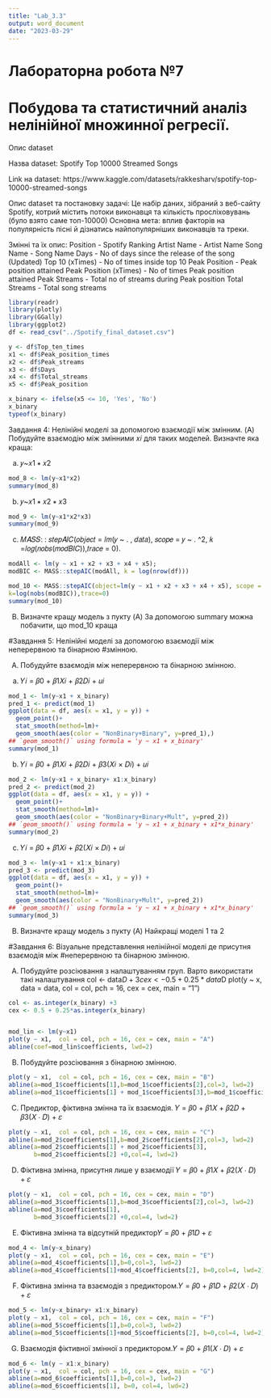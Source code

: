 ```yaml
---
title: "Lab_3.3"
output: word_document
date: "2023-03-29"
---
```


# Лабораторна робота №7

# Побудова та статистичний аналіз нелінійної множинної регресії. 

Опис dataset

Назва dataset:
Spotify Top 10000 Streamed Songs

Link на dataset: 
https://www.kaggle.com/datasets/rakkesharv/spotify-top-10000-streamed-songs

Опис dataset та постановку задачі:
Це набір даних, зібраний з веб-сайту Spotify, котрий містить потоки виконавця
та кількість просліховувань (було взято саме топ-10000)
Основна мета: вплив факторів на популярність пісні й дізнатись найпопулярніших
виконавців та треки.

Змінні та їх опис:
Position - Spotify Ranking
Artist Name - Artist Name
Song Name - Song Name
Days - No of days since the release of the song (Updated)
Top 10 (xTimes) - No of times inside top 10
Peak Position - Peak position attained
Peak Position (xTimes) - No of times Peak position attained
Peak Streams - Total no of streams during Peak position
Total Streams - Total song streams 


```r
library(readr)
library(plotly)
library(GGally)
library(ggplot2)
df <- read_csv("../Spotify_final_dataset.csv")

y <- df$Top_ten_times
x1 <- df$Peak_position_times
x2 <- df$Peak_streams
x3 <- df$Days
x4 <- df$Total_streams
x5 <- df$Peak_position

x_binary <- ifelse(x5 <= 10, 'Yes', 'No') 
x_binary
typeof(x_binary)

```

Завдання 4: Нелінійні моделі за допомогою взаємодії між змінним.
(A) Побудуйте взаємодію між змінними 𝑥𝑖 для таких моделей. Визначте яка
краща:

a) 𝑦~𝑥1 ∗ 𝑥2
```r
mod_8 <- lm(y~x1*x2)
summary(mod_8)
```

b) 𝑦~𝑥1 ∗ 𝑥2 ∗ 𝑥3
```r
mod_9 <- lm(y~x1*x2*x3)
summary(mod_9)
```

c) 𝑀𝐴𝑆𝑆: : 𝑠𝑡𝑒𝑝𝐴𝐼𝐶(𝑜𝑏𝑗𝑒𝑐𝑡 = 𝑙𝑚(𝑦 ~ . , 𝑑𝑎𝑡𝑎), 𝑠𝑐𝑜𝑝𝑒 = 𝑦 ~ . ^2, 𝑘 =𝑙𝑜𝑔(𝑛𝑜𝑏𝑠(𝑚𝑜𝑑𝐵𝐼𝐶)),𝑡𝑟𝑎𝑐𝑒 = 0).
```r
modAll <- lm(y ~ x1 + x2 + x3 + x4 + x5);
modBIC <- MASS::stepAIC(modAll, k = log(nrow(df)))

mod_10 <- MASS::stepAIC(object=lm(y ~ x1 + x2 + x3 + x4 + x5), scope = (y~ x1^2 + x2^2 + x3^2 + x4^2 + x5^2),
k=log(nobs(modBIC)),trace=0)
summary(mod_10)
```

(B) Визначте кращу модель з пукту (A)
За допомогою summary можна побачити, що mod_10 краща

#Завдання 5: Нелінійні моделі за допомогою взаємодії між неперервною та бінарною
#змінною.

(A) Побудуйте взаємодія між неперервною та бінарною змінною.

a) 𝑌𝑖 = 𝛽0 + 𝛽1𝑋𝑖 + 𝛽2𝐷𝑖 + 𝑢𝑖
```r
mod_1 <- lm(y~x1 + x_binary)
pred_1 <- predict(mod_1)
ggplot(data = df, aes(x = x1, y = y)) +
  geom_point()+
  stat_smooth(method=lm)+
  geom_smooth(aes(color = "NonBinary+Binary", y=pred_1),)
## `geom_smooth()` using formula = 'y ~ x1 + x_binary'
summary(mod_1)
```

b) 𝑌𝑖 = 𝛽0 + 𝛽1𝑋𝑖 + 𝛽2𝐷𝑖 + 𝛽3(𝑋𝑖 × 𝐷𝑖) + 𝑢𝑖
```r
mod_2 <- lm(y~x1 + x_binary+ x1:x_binary)
pred_2 <- predict(mod_2)
ggplot(data = df, aes(x = x1, y = y)) +
  geom_point()+
  stat_smooth(method=lm)+
  geom_smooth(aes(color = "NonBinary+Binary+Mult", y=pred_2))
## `geom_smooth()` using formula = 'y ~ x1 + x_binary + x1*x_binary'
summary(mod_2)
```

c) 𝑌𝑖 = 𝛽0 + 𝛽1𝑋𝑖 + 𝛽2(𝑋𝑖 × 𝐷𝑖) + 𝑢𝑖
```r
mod_3 <- lm(y~x1 + x1:x_binary)
pred_3 <- predict(mod_3)
ggplot(data = df, aes(x = x1, y = y)) +
  geom_point()+
  stat_smooth(method=lm)+
  geom_smooth(aes(color = "NonBinary+Mult", y=pred_2))
## `geom_smooth()` using formula = 'y ~ x1 + x_binary + x1*x_binary'
summary(mod_3)
```

(B) Визначте кращу модель з пукту (A)
Найкращі моделі 1 та 2

#Завдання 6: Візуальне представлення нелінійної моделі де присутня взаємодія між
#неперервною та бінарною змінною.

(A) Побудуйте розсіювання з налаштуванням груп. Варто використати такі
налаштування
col <- data$D + 3
cex <- 0.5 + 0.25 * data$D
plot(y ~ x, data = data, col = col, pch = 16, cex = cex, main = "1")
```r
col <- as.integer(x_binary) +3 
cex <- 0.5 + 0.25*as.integer(x_binary)


mod_lin <- lm(y~x1)
plot(y ~ x1,  col = col, pch = 16, cex = cex, main = "A")
abline(coef=mod_lin$coefficients, lwd=2)
```

(B) Побудуйте розсіювання з бінарною змінною.
```r
plot(y ~ x1,  col = col, pch = 16, cex = cex, main = "B")
abline(a=mod_1$coefficients[1],b=mod_1$coefficients[2],col=3, lwd=2)
abline(a=mod_1$coefficients[1] + mod_1$coefficients[3],b=mod_1$coefficients[2],col=4, lwd=2)
```

(C) Предиктор, фiктивна змiнна та їх взаємодiя.
𝑌 = 𝛽0 + 𝛽1𝑋 + 𝛽2𝐷 + 𝛽3(𝑋 ⋅ 𝐷) + 𝜀
```r
plot(y ~ x1,  col = col, pch = 16, cex = cex, main = "C")
abline(a=mod_2$coefficients[1],b=mod_2$coefficients[2],col=3, lwd=2)
abline(a=mod_2$coefficients[1] + mod_2$coefficients[3],
       b=mod_2$coefficients[2] +0,col=4, lwd=2)
```

(D) Фіктивна змінна, присутня лише у взаємодії
𝑌 = 𝛽0 + 𝛽1𝑋 + 𝛽2(𝑋 ⋅ 𝐷) + 𝜀
```r
plot(y ~ x1,  col = col, pch = 16, cex = cex, main = "D")
abline(a=mod_3$coefficients[1],b=mod_3$coefficients[2],col=3, lwd=2)
abline(a=mod_3$coefficients[1],
       b=mod_3$coefficients[2] +0,col=4, lwd=2)
```

(E) Фіктивна змінна та відсутній предиктор𝑌 = 𝛽0 + 𝛽1𝐷 + 𝜀
```r
mod_4 <- lm(y~x_binary)
plot(y ~ x1,  col = col, pch = 16, cex = cex, main = "E")
abline(a=mod_4$coefficients[1],b=0,col=3, lwd=2)
abline(a=mod_4$coefficients[1]+mod_4$coefficients[2], b=0,col=4, lwd=2)
```

(F) Фiктивна змiнна та взаємодiя з предиктором.𝑌 = 𝛽0 + 𝛽1𝐷 + 𝛽2(𝑋 ⋅ 𝐷) + 𝜀
```r
mod_5 <- lm(y~x_binary+ x1:x_binary)
plot(y ~ x1,  col = col, pch = 16, cex = cex, main = "F")
abline(a=mod_5$coefficients[1],b=0,col=3, lwd=2)
abline(a=mod_5$coefficients[1]+mod_5$coefficients[2], b=0,col=4, lwd=2)
```

(G) Взаємодiя фiктивної змiнної з предиктором.𝑌 = 𝛽0 + 𝛽1(𝑋 ⋅ 𝐷) + 𝜀
```r
mod_6 <- lm(y ~ x1:x_binary)
plot(y ~ x1,  col = col, pch = 16, cex = cex, main = "G")
abline(a=mod_6$coefficients[1],b=0,col=3, lwd=2)
abline(a=mod_6$coefficients[1], b=0, col=4, lwd=2)
```